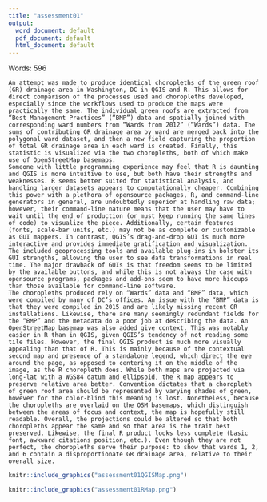 ```yaml
---
title: "assessment01"
output:
  word_document: default
  pdf_document: default
  html_document: default
---
```


Words: 596

	An attempt was made to produce identical choropleths of the green roof (GR) drainage area in Washington, DC in QGIS and R. This allows for direct comparison of the processes used and choropleths developed, especially since the workflows used to produce the maps were practically the same. The individual green roofs are extracted from “Best Management Practices” (“BMP”) data and spatially joined with corresponding ward numbers from “Wards from 2012” (“Wards”) data. The sums of contributing GR drainage area by ward are merged back into the polygonal ward dataset, and then a new field capturing the proportion of total GR drainage area in each ward is created. Finally, this statistic is visualized via the two choropleths, both of which make use of OpenStreetMap basemaps. 
	Someone with little programming experience may feel that R is daunting and QGIS is more intuitive to use, but both have their strengths and weaknesses. R seems better suited for statistical analysis, and handling larger datasets appears to computationally cheaper. Combining this power with a plethora of opensource packages, R, and command-line generators in general, are undoubtedly superior at handling raw data; however, their command-line nature means that the user may have to wait until the end of production (or must keep running the same lines of code) to visualize the piece. Additionally, certain features (fonts, scale-bar units, etc.) may not be as complete or customizable as GUI mappers. In contrast, QGIS’s drag-and-drop GUI is much more interactive and provides immediate gratification and visualization. The included geoprocessing tools and available plug-ins in bolster its GUI strengths, allowing the user to see data transformations in real time. The major drawback of GUIs is that freedom seems to be limited by the available buttons, and while this is not always the case with opensource programs, packages and add-ons seem to have more hiccups than those available for command-line software. 
	The choropleths produced rely on “Wards” data and “BMP” data, which were compiled by many of DC’s offices. An issue with the “BMP” data is that they were compiled in 2015 and are likely missing recent GR installations. Likewise, there are many seemingly redundant fields for the “BMP” and the metadata do a poor job at describing the data. An OpenStreetMap basemap was also added give context. This was notably easier in R than in QGIS, given QGIS’s tendency of not reading some tile files. However, the final QGIS product is much more visually appealing than that of R. This is mainly because of the contextual second map and presence of a standalone legend, which direct the eye around the page, as opposed to centering it on the middle of the image, as the R choropleth does. While both maps are projected via long-lat with a WGS84 datum and ellipsoid, the R map appears to preserve relative area better. Convention dictates that a choropleth of green roof area should be represented by varying shades of green, however for the color-blind this meaning is lost. Nonetheless, because the choropleths are overlaid on the OSM basemaps, which distinguish between the areas of focus and context, the map is hopefully still readable. Overall, the projections could be altered so that both choropleths appear the same and so that area is the trait best preserved. Likewise, the final R product looks less complete (basic font, awkward citations position, etc.). Even though they are not perfect, the choropleths serve their purpose: to show that wards 1, 2, and 6 contain a disproportionate GR drainage area, relative to their overall size.


```r
knitr::include_graphics("assessment01QGISMap.png")

```

```r
knitr::include_graphics("assessment01RMap.png")
```

